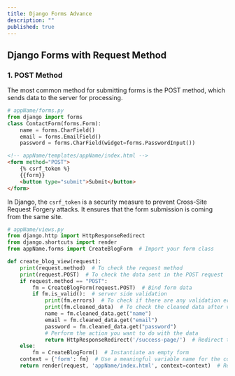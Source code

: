 ```yaml
---
title: Django Forms Advance
description: ""
published: true
---
```


## Django Forms with Request Method

### 1. POST Method

The most common method for submitting forms is the POST method, which sends data to the server for processing.

```python
# appName/forms.py
from django import forms
class ContactForm(forms.Form):
    name = forms.CharField()
    email = forms.EmailField()
    password = forms.CharField(widget=forms.PasswordInput())
```

```html
<!-- appName/templates/appName/index.html -->
<form method="POST">
    {% csrf_token %}
    {{form}}
    <button type="submit">Submit</button>
</form>
```

In Django, the `csrf_token` is a security measure to prevent Cross-Site Request Forgery attacks. It ensures that the form submission is coming from the same site.


```python
# appName/views.py
from django.http import HttpResponseRedirect
from django.shortcuts import render
from appName.forms import CreateBlogForm  # Import your form class

def create_blog_view(request):
    print(request.method)  # To check the request method
    print(request.POST)  # To check the data sent in the POST request
    if request.method == "POST":
        fm = CreateBlogForm(request.POST)  # Bind form data
        if fm.is_valid():  # server side validation
            print(fm.errors)  # To check if there are any validation errors
            print(fm.cleaned_data)  # To check the cleaned data after validation
            name = fm.cleaned_data.get("name")
            email = fm.cleaned_data.get("email")
            password = fm.cleaned_data.get("password")
            # Perform the action you want to do with the data
            return HttpResponseRedirect('/success-page/')  # Redirect to a success page
    else:
        fm = CreateBlogForm()  # Instantiate an empty form
    context = {'form': fm}  # Use a meaningful variable name for the context dictionary
    return render(request, 'appName/index.html', context=context)  # Render the template with the form
```

